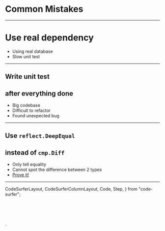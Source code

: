 
# Common Mistakes

---

# Use real dependency

<ul>
  <Appear>
    <li>
      Using real database
    </li>
    <li>Slow unit test</li>
  </Appear>
</ul>

---

## Write unit test 
## after everything done

<ul>
  <Appear>
    <li>Big codebase</li>
    <li>Difficult to refactor</li>
    <li>Found unexpected bug</li>
  </Appear>
</ul>

---

## Use `reflect.DeepEqual` 
## instead of `cmp.Diff`

<ul>
  <Appear>
    <li>Only tell equality</li>
    <li>Cannot spot the difference between 2 types</li>
    <li><a href="https://play.golang.org/p/ZVCGyrO5gsC">Prove it!</a></li>
  </Appear>
</ul>

---

  CodeSurferLayout,
  CodeSurferColumnLayout,
  Code,
  Step,
} from "code-surfer";

<CodeSurferLayout>
  <Code
    lang="go"
    focus="1:15"
    code={require("!!raw-loader!./code/compare.go.sample").default}
    title="Diff vs Equal"
    subtitle="Prove it!"
  />
  <Code
    focus="10:26"
    code={require("!!raw-loader!./code/compare.go.sample").default}
    subtitle="Compare struct"
  />
  <Code
    focus="28:35"
    code={require("!!raw-loader!./code/compare.go.sample").default}
    subtitle="Compare struct output"
  />
  <Code
    focus="38:48"
    code={require("!!raw-loader!./code/compare.go.sample").default}
    subtitle="Compare string"
  />
  <Code
    focus="50:57"
    code={require("!!raw-loader!./code/compare.go.sample").default}
    subtitle="Compare string output"
  />
    <Code
    focus="60:72"
    code={require("!!raw-loader!./code/compare.go.sample").default}
    subtitle="Compare array"
  />
  <Code
    focus="74:81"
    code={require("!!raw-loader!./code/compare.go.sample").default}
    subtitle="Compare array output"
  />
</CodeSurferLayout>
/>